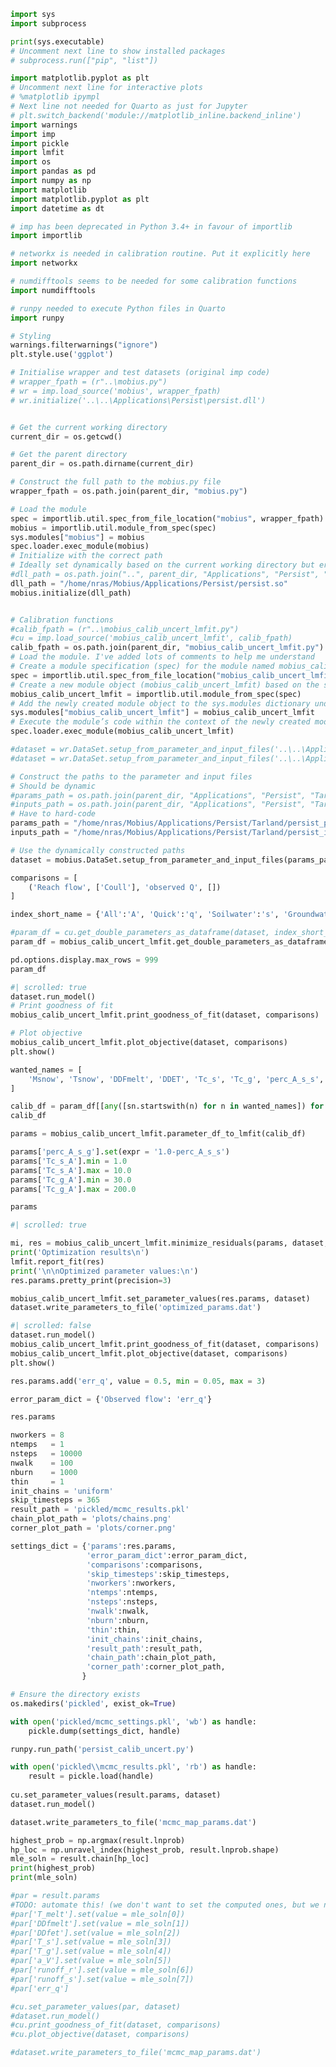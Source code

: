 

```python
import sys
import subprocess

print(sys.executable)
# Uncomment next line to show installed packages
# subprocess.run(["pip", "list"])

```

```python
import matplotlib.pyplot as plt
# Uncomment next line for interactive plots
# %matplotlib ipympl
# Next line not needed for Quarto as just for Jupyter
# plt.switch_backend('module://matplotlib_inline.backend_inline')
import warnings
import imp
import pickle
import lmfit
import os
import pandas as pd
import numpy as np
import matplotlib
import matplotlib.pyplot as plt
import datetime as dt

# imp has been deprecated in Python 3.4+ in favour of importlib
import importlib

# networkx is needed in calibration routine. Put it explicitly here
import networkx

# numdifftools seems to be needed for some calibration functions
import numdifftools

# runpy needed to execute Python files in Quarto
import runpy

# Styling
warnings.filterwarnings("ignore")
plt.style.use('ggplot')
```

```python
# Initialise wrapper and test datasets (original imp code)
# wrapper_fpath = (r"..\mobius.py")
# wr = imp.load_source('mobius', wrapper_fpath)
# wr.initialize('..\..\Applications\Persist\persist.dll')


# Get the current working directory
current_dir = os.getcwd()

# Get the parent directory
parent_dir = os.path.dirname(current_dir)

# Construct the full path to the mobius.py file
wrapper_fpath = os.path.join(parent_dir, "mobius.py")

# Load the module
spec = importlib.util.spec_from_file_location("mobius", wrapper_fpath)
mobius = importlib.util.module_from_spec(spec)
sys.modules["mobius"] = mobius
spec.loader.exec_module(mobius)
# Initialize with the correct path
# Ideally set dynamically based on the current working directory but error
#dll_path = os.path.join("..", parent_dir, "Applications", "Persist", "persist.dll")
dll_path = "/home/nras/Mobius/Applications/Persist/persist.so"
mobius.initialize(dll_path)


# Calibration functions
#calib_fpath = (r"..\mobius_calib_uncert_lmfit.py")
#cu = imp.load_source('mobius_calib_uncert_lmfit', calib_fpath)
calib_fpath = os.path.join(parent_dir, "mobius_calib_uncert_lmfit.py")
# Load the module. I've added lots of comments to help me understand
# Create a module specification (spec) for the module named mobius_calib_uncert_lmfit from the file located at calib_fpath. The specification contains information about how to load the module.
spec = importlib.util.spec_from_file_location("mobius_calib_uncert_lmfit", calib_fpath)
# Create a new module object (mobius_calib_uncert_lmfit) based on the specification created in the previous step. This module object is essentially an empty container that will be populated with the module’s contents.
mobius_calib_uncert_lmfit = importlib.util.module_from_spec(spec)
# Add the newly created module object to the sys.modules dictionary under the key "mobius_calib_uncert_lmfit". This step is important because it ensures that the module can be imported and accessed by other parts of the code using the standard import mechanism.
sys.modules["mobius_calib_uncert_lmfit"] = mobius_calib_uncert_lmfit
# Execute the module’s code within the context of the newly created module object. It effectively loads the module’s contents (functions, classes, variables, etc.) into the module object, making them available for use.
spec.loader.exec_module(mobius_calib_uncert_lmfit)

```

```python
#dataset = wr.DataSet.setup_from_parameter_and_input_files('..\..\Applications\IncaC\Boyne\persist_params_Boyne.dat', '..\..\Applications\IncaC\Boyne\incac_inputs_Boyne.dat')
#dataset = wr.DataSet.setup_from_parameter_and_input_files('..\..\Applications\Persist\Tarland\persist_params_Tarland.dat', '..\..\Applications\Persist\Tarland\persist_inputs_Tarland.dat')

# Construct the paths to the parameter and input files
# Should be dynamic
#params_path = os.path.join(parent_dir, "Applications", "Persist", "Tarland", "persist_params_Tarland.dat")
#inputs_path = os.path.join(parent_dir, "Applications", "Persist", "Tarland", "persist_inputs_Tarland.dat")
# Have to hard-code
params_path = "/home/nras/Mobius/Applications/Persist/Tarland/persist_params_Tarland.dat"
inputs_path = "/home/nras/Mobius/Applications/Persist/Tarland/persist_inputs_Tarland.dat"

# Use the dynamically constructed paths
dataset = mobius.DataSet.setup_from_parameter_and_input_files(params_path, inputs_path)
```

```python
comparisons = [
    ('Reach flow', ['Coull'], 'observed Q', [])
]
```

```python
index_short_name = {'All':'A', 'Quick':'q', 'Soilwater':'s', 'Groundwater':'g', 'Coull':'r'}

#param_df = cu.get_double_parameters_as_dataframe(dataset, index_short_name=index_short_name)
param_df = mobius_calib_uncert_lmfit.get_double_parameters_as_dataframe(dataset, index_short_name=index_short_name)

pd.options.display.max_rows = 999
param_df
```

```python
#| scrolled: true
dataset.run_model()
# Print goodness of fit
mobius_calib_uncert_lmfit.print_goodness_of_fit(dataset, comparisons)

# Plot objective
mobius_calib_uncert_lmfit.plot_objective(dataset, comparisons)
plt.show()
```

```python
wanted_names = [
    'Msnow', 'Tsnow', 'DDFmelt', 'DDET', 'Tc_s', 'Tc_g', 'perc_A_s_s', 'perc_A_s_g',
]

calib_df = param_df[[any([sn.startswith(n) for n in wanted_names]) for sn in param_df['short_name']]].reset_index(drop=True)
calib_df
```

```python
params = mobius_calib_uncert_lmfit.parameter_df_to_lmfit(calib_df)

params['perc_A_s_g'].set(expr = '1.0-perc_A_s_s')
params['Tc_s_A'].min = 1.0
params['Tc_s_A'].max = 10.0
params['Tc_g_A'].min = 30.0
params['Tc_g_A'].max = 200.0

params
```

```python
#| scrolled: true

mi, res = mobius_calib_uncert_lmfit.minimize_residuals(params, dataset, comparisons, method='nelder', norm=False, skip_timesteps=365)
print('Optimization results\n')
lmfit.report_fit(res)
print('\n\nOptimized parameter values:\n')
res.params.pretty_print(precision=3)

mobius_calib_uncert_lmfit.set_parameter_values(res.params, dataset)
dataset.write_parameters_to_file('optimized_params.dat')
```

```python
#| scrolled: false
dataset.run_model()
mobius_calib_uncert_lmfit.print_goodness_of_fit(dataset, comparisons)
mobius_calib_uncert_lmfit.plot_objective(dataset, comparisons)
plt.show()
```

```python
res.params.add('err_q', value = 0.5, min = 0.05, max = 3)

error_param_dict = {'Observed flow': 'err_q'}

res.params
```

```python
nworkers = 8
ntemps   = 1
nsteps   = 10000
nwalk    = 100
nburn    = 1000
thin     = 1
init_chains = 'uniform'
skip_timesteps = 365
result_path = 'pickled/mcmc_results.pkl'
chain_plot_path = 'plots/chains.png'
corner_plot_path = 'plots/corner.png'

settings_dict = {'params':res.params,
                 'error_param_dict':error_param_dict,
                 'comparisons':comparisons,
                 'skip_timesteps':skip_timesteps,
                 'nworkers':nworkers,
                 'ntemps':ntemps,
                 'nsteps':nsteps,
                 'nwalk':nwalk,
                 'nburn':nburn,
                 'thin':thin,
                 'init_chains':init_chains,
                 'result_path':result_path,
                 'chain_path':chain_plot_path,
                 'corner_path':corner_plot_path,                 
                }

# Ensure the directory exists
os.makedirs('pickled', exist_ok=True)

with open('pickled/mcmc_settings.pkl', 'wb') as handle:
    pickle.dump(settings_dict, handle)
```

```python
runpy.run_path('persist_calib_uncert.py')
```

```python
with open('pickled\\mcmc_results.pkl', 'rb') as handle:
    result = pickle.load(handle)
    
cu.set_parameter_values(result.params, dataset)
dataset.run_model()

dataset.write_parameters_to_file('mcmc_map_params.dat')
```

```python
highest_prob = np.argmax(result.lnprob)
hp_loc = np.unravel_index(highest_prob, result.lnprob.shape)
mle_soln = result.chain[hp_loc]
print(highest_prob)
print(mle_soln)
```

```python
#par = result.params
#TODO: automate this! (we don't want to set the computed ones, but we need them to recompute based on what we set)
#par['T_melt'].set(value = mle_soln[0])
#par['DDfmelt'].set(value = mle_soln[1])
#par['DDfet'].set(value = mle_soln[2])
#par['T_s'].set(value = mle_soln[3])
#par['T_g'].set(value = mle_soln[4])
#par['a_V'].set(value = mle_soln[5])
#par['runoff_r'].set(value = mle_soln[6])
#par['runoff_s'].set(value = mle_soln[7])
#par['err_q']

#cu.set_parameter_values(par, dataset)
#dataset.run_model()
#cu.print_goodness_of_fit(dataset, comparisons)
#cu.plot_objective(dataset, comparisons)

#dataset.write_parameters_to_file('mcmc_map_params.dat')
```


